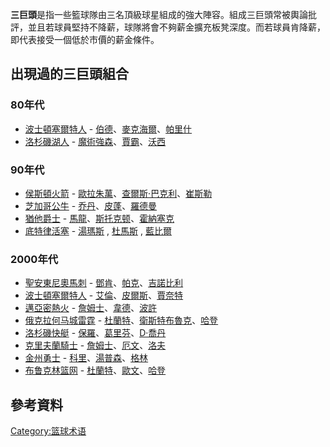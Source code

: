 {{unreferenced|time=2016-06-04T06:57:45+00:00}}
{{NoteTA
|G1=NBA
|G2=People
}}
{{Otheruse|三巨頭}}
'''三巨頭'''是指一些籃球隊由三名頂級球星組成的強大陣容。組成三巨頭常被輿論批評，並且若球員堅持不降薪，球隊將會不夠薪金擴充板凳深度。而若球員肯降薪，即代表接受一個低於市價的薪金條件。

==出現過的三巨頭組合==
===80年代===
*[[波士頓塞爾特人|波士頓塞爾特人]] - [[拉里·伯德|伯德]]、[[凱文·麥克海爾|麥克海爾]]、[[罗伯特·帕里什|帕里什]]
*[[洛杉磯湖人|洛杉磯湖人]] - [[魔術強森|魔術強森]]、[[卡里姆·阿布都-賈霸|賈霸]]、[[詹姆斯·沃西|沃西]]

===90年代===
*[[侯斯頓火箭|侯斯頓火箭]] - [[哈基姆·歐拉朱萬|歐拉朱萬]]、[[查爾斯·巴克利|查爾斯·巴克利]]、[[克萊德·崔斯勒|崔斯勒]]
*[[芝加哥公牛|芝加哥公牛]] - [[迈克尔·乔丹|乔丹]]、[[斯科蒂·皮蓬|皮蓬]]、[[丹尼斯·羅德曼|羅德曼]]
*[[猶他爵士|猶他爵士]] - [[卡爾·馬龍|馬龍]]、[[约翰·斯托克顿|斯托克顿]]、[[傑夫·霍納塞克|霍納塞克]]
*[[底特律活塞|底特律活塞]] - [[以賽亞·湯瑪斯|湯瑪斯]] , [[喬·杜馬斯|杜馬斯]] , [[比尔·兰比尔|藍比爾]]

===2000年代===
*[[馬刺三巨頭|聖安東尼奧馬刺]] - [[提姆·鄧肯|鄧肯]]、[[東尼·帕克|帕克]]、[[馬努·吉諾比利|吉諾比利]]
*[[波士頓塞爾特人|波士頓塞爾特人]] - [[雷·艾倫|艾倫]]、[[保羅·皮爾斯|皮爾斯]]、[[凱文·賈奈特|賈奈特]]
*[[邁亞密熱火|邁亞密熱火]] - [[勒布朗·詹姆士|詹姆士]]、[[德韋恩·韋德|韋德]]、[[克里斯·波許|波許]]
*[[俄克拉何马城雷霆|俄克拉何马城雷霆]] - [[凱文·杜蘭特|杜蘭特]]、[[羅素·衛斯特布魯克|衛斯特布魯克]]、[[詹姆斯·哈登|哈登]]
*[[洛杉磯快艇|洛杉磯快艇]] - [[克里斯·保羅|保羅]]、[[布雷克·葛里芬|葛里芬]]、[[德安德魯·喬丹|D·喬丹]]
*[[克里夫蘭騎士|克里夫蘭騎士]] - [[勒布朗·詹姆士|詹姆士]]、[[凱里·厄文|厄文]]、[[凱文·洛夫|洛夫]]
*[[金州勇士|金州勇士]] - [[斯蒂芬·科里|科里]]、[[克雷·湯普森|湯普森]]、[[卓雷蒙·格林|格林]]
*[[布鲁克林篮网|布鲁克林篮网]] - [[凯文·杜兰特|杜蘭特]]、[[凯里·欧文|歐文]]、[[詹姆斯·哈登|哈登]]

== 參考資料 ==
{{Reflist}}

[[Category:篮球术语|Category:篮球术语]]